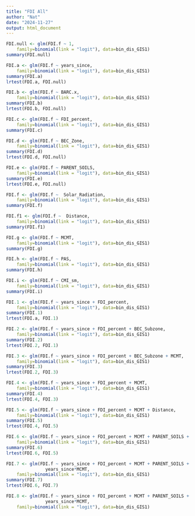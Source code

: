 ```yaml
---
title: "FDI All"
author: "Nat"
date: "2024-11-27"
output: html_document
---
```


```r
FDI.null <- glm(FDI.f ~ 1,
    family=binomial(link = "logit"), data=bin_dis_GIS1)
summary(FDI.null)

FDI.a <- glm(FDI.f ~ years_since,
    family=binomial(link = "logit"), data=bin_dis_GIS1)
summary(FDI.a)
lrtest(FDI.a, FDI.null)

FDI.b <- glm(FDI.f ~ BARC.x,
    family=binomial(link = "logit"), data=bin_dis_GIS1)
summary(FDI.b)
lrtest(FDI.b, FDI.null)

FDI.c <- glm(FDI.f ~ FDI_percent,
    family=binomial(link = "logit"), data=bin_dis_GIS1)
summary(FDI.c)

FDI.d <- glm(FDI.f ~ BEC_Zone,
    family=binomial(link = "logit"), data=bin_dis_GIS1)
summary(FDI.d)
lrtest(FDI.d, FDI.null)

FDI.e <- glm(FDI.f ~ PARENT_SOILS,
    family=binomial(link = "logit"), data=bin_dis_GIS1)
summary(FDI.e)
lrtest(FDI.e, FDI.null)

FDI.f <- glm(FDI.f ~  Solar_Radiation,
    family=binomial(link = "logit"), data=bin_dis_GIS1)
summary(FDI.f)

FDI.f1 <- glm(FDI.f ~  Distance,
    family=binomial(link = "logit"), data=bin_dis_GIS1)
summary(FDI.f1)

FDI.g <- glm(FDI.f ~ MCMT,
    family=binomial(link = "logit"), data=bin_dis_GIS1)
summary(FDI.g)

FDI.h <- glm(FDI.f ~ PAS,
    family=binomial(link = "logit"), data=bin_dis_GIS1)
summary(FDI.h)

FDI.i <- glm(FDI.f ~ CMI_sm,
    family=binomial(link = "logit"), data=bin_dis_GIS1)
summary(FDI.i)
```

```r
FDI.1 <- glm(FDI.f ~ years_since + FDI_percent,
    family=binomial(link = "logit"), data=bin_dis_GIS1)
summary(FDI.1)
lrtest(FDI.a, FDI.1)

FDI.2 <- glm(FDI.f ~ years_since + FDI_percent + BEC_Subzone,
    family=binomial(link = "logit"), data=bin_dis_GIS1)
summary(FDI.2)
lrtest(FDI.2, FDI.1)

FDI.3 <- glm(FDI.f ~ years_since + FDI_percent + BEC_Subzone + MCMT,
    family=binomial(link = "logit"), data=bin_dis_GIS1)
summary(FDI.3)
lrtest(FDI.2, FDI.3)

FDI.4 <- glm(FDI.f ~ years_since + FDI_percent + MCMT,
    family=binomial(link = "logit"), data=bin_dis_GIS1)
summary(FDI.4)
lrtest(FDI.4, FDI.3)

FDI.5 <- glm(FDI.f ~ years_since + FDI_percent + MCMT + Distance,
    family=binomial(link = "logit"), data=bin_dis_GIS1)
summary(FDI.5)
lrtest(FDI.4, FDI.5)

FDI.6 <- glm(FDI.f ~ years_since + FDI_percent + MCMT + PARENT_SOILS + Distance ,
    family=binomial(link = "logit"), data=bin_dis_GIS1)
summary(FDI.6)
lrtest(FDI.6, FDI.5)

FDI.7 <- glm(FDI.f ~ years_since + FDI_percent + MCMT + PARENT_SOILS + Distance + 
               years_since*MCMT,
    family=binomial(link = "logit"), data=bin_dis_GIS1)
summary(FDI.7)
lrtest(FDI.6, FDI.7)

FDI.8 <- glm(FDI.f ~ years_since + FDI_percent + MCMT + PARENT_SOILS + Distance + BEC_Subzone+ 
               years_since*MCMT,
    family=binomial(link = "logit"), data=bin_dis_GIS1)
```


